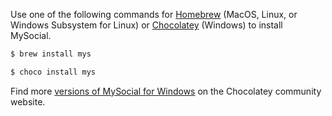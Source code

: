Use one of the following commands for [Homebrew](https://brew.sh/) (MacOS, Linux, or Windows Subsystem for Linux) or [Chocolatey](https://chocolatey.org/) (Windows) to install MySocial.

<Tabs groupId="operating-systems">

<TabItem label="Homebrew" value="mac">

```sh
$ brew install mys
```

</TabItem>

<TabItem label="Chocolatey" value="win">

```sh
$ choco install mys
```

Find more [versions of MySocial for Windows](https://community.chocolatey.org/packages/mys) on the Chocolatey community website.

</TabItem>

</Tabs>